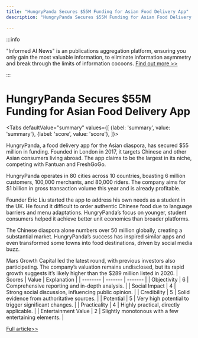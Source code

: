 ```yaml
---
title: "HungryPanda Secures $55M Funding for Asian Food Delivery App"
description: "HungryPanda Secures $55M Funding for Asian Food Delivery App"

---
```



:::info

"Informed AI News" is an publications aggregation platform, ensuring you only gain the most valuable information, to eliminate information asymmetry and break through the limits of information cocoons.  [Find out more >>](/)

:::

# HungryPanda Secures $55M Funding for Asian Food Delivery App


<Tabs
	defaultValue="summary"
	values={[
	{label: 'summary', value: 'summary'},
	{label: 'score', value: 'score'},
]}>
<TabItem value="summary">


HungryPanda, a food delivery app for the Asian diaspora, has secured $55 million in funding. Founded in London in 2017, it targets Chinese and other Asian consumers living abroad. The app claims to be the largest in its niche, competing with Fantuan and FreshGoGo.

HungryPanda operates in 80 cities across 10 countries, boasting 6 million customers, 100,000 merchants, and 80,000 riders. The company aims for $1 billion in gross transaction volume this year and is already profitable.

Founder Eric Liu started the app to address his own needs as a student in the UK. He found it difficult to order authentic Chinese food due to language barriers and menu adaptations. HungryPanda’s focus on younger, student consumers helped it achieve better unit economics than broader platforms.

The Chinese diaspora alone numbers over 50 million globally, creating a substantial market. HungryPanda’s success has inspired similar apps and even transformed some towns into food destinations, driven by social media buzz.

Mars Growth Capital led the latest round, with previous investors also participating. The company’s valuation remains undisclosed, but its rapid growth suggests it’s likely higher than the $289 million listed in 2020.
</TabItem>
<TabItem value="score">
	| Scores     | Value   | Explanation |
	| -------- | ------- | ------- |
	| Objectivity  | 6    | Comprehensive reporting and in-depth analysis.    |
	| Social Impact | 4     | Strong social discussion, influencing public opinion.    |
	| Credibility    | 5    | Solid evidence from authoritative sources.    |
	| Potential    | 5    | Very high potential to trigger significant changes.    |
	| Practicality    | 4    | Highly practical, directly applicable.    |
	| Entertainment Value    | 2    | Slightly monotonous with a few entertaining elements.    |
</TabItem>
</Tabs>

[Full article>>](https://techcrunch.com/2024/09/30/hungrypanda-a-food-ordering-app-for-the-asian-diaspora-picks-up-55m/)
